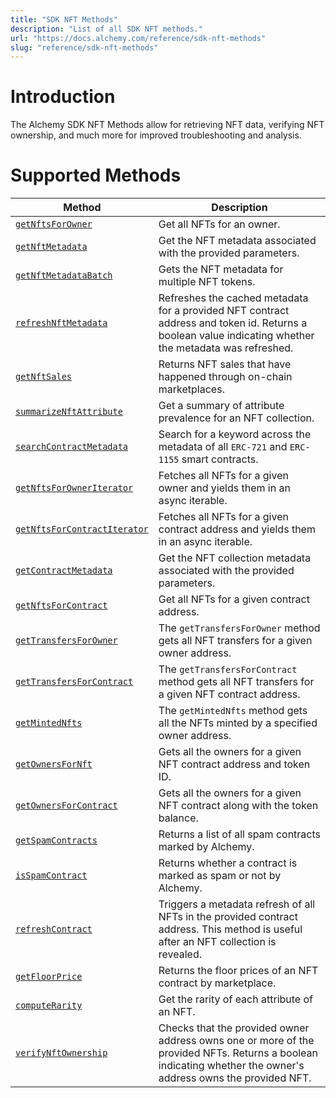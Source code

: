 ```yaml
---
title: "SDK NFT Methods"
description: "List of all SDK NFT methods."
url: "https://docs.alchemy.com/reference/sdk-nft-methods"
slug: "reference/sdk-nft-methods"
---
```



# Introduction

The Alchemy SDK NFT Methods allow for retrieving NFT data, verifying NFT ownership, and much more for improved troubleshooting and analysis.

# Supported Methods

| Method                                                                    | Description                                                                                                                                                   |
| ------------------------------------------------------------------------- | ------------------------------------------------------------------------------------------------------------------------------------------------------------- |
| [`getNftsForOwner`](/reference/sdk-getnfts)                               | Get all NFTs for an owner.                                                                                                                                    |
| [`getNftMetadata`](/reference/sdk-getnftmetadata)                         | Get the NFT metadata associated with the provided parameters.                                                                                                 |
| [`getNftMetadataBatch`](/reference/sdk-getnftmetadatabatch)               | Gets the NFT metadata for multiple NFT tokens.                                                                                                                |
| [`refreshNftMetadata`](/reference/sdk-refreshnftmetadata)                 | Refreshes the cached metadata for a provided NFT contract address and token id. Returns a boolean value indicating whether the metadata was refreshed.        |
| [`getNftSales`](/reference/sdk-getnftsales)                               | Returns NFT sales that have happened through on-chain marketplaces.                                                                                           |
| [`summarizeNftAttribute`](/reference/sdk-summarizenftattributes)          | Get a summary of attribute prevalence for an NFT collection.                                                                                                  |
| [`searchContractMetadata`](/reference/sdk-searchcontractmetadata)         | Search for a keyword across the metadata of all `ERC-721` and `ERC-1155` smart contracts.                                                                     |
| [`getNftsForOwnerIterator`](/reference/sdk-getnftsforowneriterator)       | Fetches all NFTs for a given owner and yields them in an async iterable.                                                                                      |
| [`getNftsForContractIterator`](/reference/sdk-getnftsforcontractiterator) | Fetches all NFTs for a given contract address and yields them in an async iterable.                                                                           |
| [`getContractMetadata`](/reference/sdk-getcontractmetadata)               | Get the NFT collection metadata associated with the provided parameters.                                                                                      |
| [`getNftsForContract`](/reference/sdk-getnftsforcontract)                 | Get all NFTs for a given contract address.                                                                                                                    |
| [`getTransfersForOwner`](/reference/sdk-gettransfersforowner)             | The `getTransfersForOwner` method gets all NFT transfers for a given owner address.                                                                           |
| [`getTransfersForContract`](/reference/sdk-gettransfersforcontract)       | The `getTransfersForContract` method gets all NFT transfers for a given NFT contract address.                                                                 |
| [`getMintedNfts`](/reference/sdk-getmintednfts)                           | The `getMintedNfts` method gets all the NFTs minted by a specified owner address.                                                                             |
| [`getOwnersForNft`](/reference/sdk-getownersfornft)                       | Gets all the owners for a given NFT contract address and token ID.                                                                                            |
| [`getOwnersForContract`](sdk-getownersforcontract)                        | Gets all the owners for a given NFT contract along with the token balance.                                                                                    |
| [`getSpamContracts`](/reference/sdk-getspamcontracts)                     | Returns a list of all spam contracts marked by Alchemy.                                                                                                       |
| [`isSpamContract`](/reference/sdk-isspamcontract)                         | Returns whether a contract is marked as spam or not by Alchemy.                                                                                               |
| [`refreshContract`](/reference/sdk-refreshcontract)                       | Triggers a metadata refresh of all NFTs in the provided contract address. This method is useful after an NFT collection is revealed.                          |
| [`getFloorPrice`](/reference/sdk-getfloorprice)                           | Returns the floor prices of an NFT contract by marketplace.                                                                                                   |
| [`computeRarity`](/reference/sdk-computerarity)                           | Get the rarity of each attribute of an NFT.                                                                                                                   |
| [`verifyNftOwnership`](/reference/sdk-verifynftownership)                 | Checks that the provided owner address owns one or more of the provided NFTs. Returns a boolean indicating whether the owner's address owns the provided NFT. |
